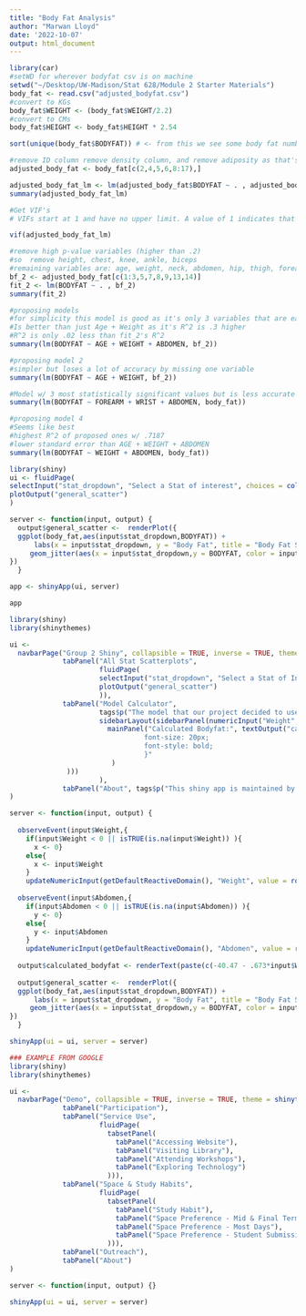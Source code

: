 ```yaml
---
title: "Body Fat Analysis"
author: "Marwan Lloyd"
date: '2022-10-07'
output: html_document
---
```


```r
library(car)
#setWD for wherever bodyfat csv is on machine 
setwd("~/Desktop/UW-Madison/Stat 628/Module 2 Starter Materials")
body_fat <- read.csv("adjusted_bodyfat.csv")
#convert to KGs
body_fat$WEIGHT <- (body_fat$WEIGHT/2.2)
#convert to CMs
body_fat$HEIGHT <- body_fat$HEIGHT * 2.54
```

```r
sort(unique(body_fat$BODYFAT)) # <- from this we see some body fat numbers make no sense
```

```r
#remove ID column remove density column, and remove adiposity as that's weight/height and keeping it could lead to multicollinearity issues
adjusted_body_fat <- body_fat[c(2,4,5,6,8:17),]

adjusted_body_fat_lm <- lm(adjusted_body_fat$BODYFAT ~ . , adjusted_body_fat)
summary(adjusted_body_fat_lm)
```

```r
#Get VIF's
# VIFs start at 1 and have no upper limit. A value of 1 indicates that there is no correlation between this independent variable and any others. VIFs between 1 and 5 suggest that there is a moderate correlation, but it is not severe enough to warrant corrective measures. VIFs greater than 5 represent critical levels of multicollinearity where the coefficients are poorly estimated, and the p-values are questionable.

vif(adjusted_body_fat_lm)
```

```r
#remove high p-value variables (higher than .2)
#so  remove height, chest, knee, ankle, biceps
#remaining variables are: age, weight, neck, abdomen, hip, thigh, forearm, wrist
bf_2 <- adjusted_body_fat[c(1:3,5,7,8,9,13,14)]
fit_2 <- lm(BODYFAT ~ . , bf_2)
summary(fit_2)
```

```r
#proposing models
#for simplicity this model is good as it's only 3 variables that are easy to get 
#Is better than just Age + Weight as it's R^2 is .3 higher 
#R^2 is only .02 less than fit_2's R^2
summary(lm(BODYFAT ~ AGE + WEIGHT + ABDOMEN, bf_2))
```

```r
#proposing model 2 
#simpler but loses a lot of accuracy by missing one variable
summary(lm(BODYFAT ~ AGE + WEIGHT, bf_2))
```

```r
#Model w/ 3 most statistically significant values but is less accurate than Age + weight + abdomen
summary(lm(BODYFAT ~ FOREARM + WRIST + ABDOMEN, body_fat))
```

```r
#proposing model 4
#Seems like best
#highest R^2 of proposed ones w/ .7187 
#lower standard error than AGE + WEIGHT + ABDOMEN
summary(lm(BODYFAT ~ WEIGHT + ABDOMEN, body_fat))
```


```r
library(shiny)
ui <- fluidPage(
selectInput("stat_dropdown", "Select a Stat of interest", choices = colnames(body_fat)[3:17], multiple = FALSE),
plotOutput("general_scatter")
)

server <- function(input, output) { 
  output$general_scatter <-  renderPlot({ 
  ggplot(body_fat,aes(input$stat_dropdown,BODYFAT)) + 
      labs(x = input$stat_dropdown, y = "Body Fat", title = "Body Fat Scatterplot") +
     geom_jitter(aes(x = input$stat_dropdown,y = BODYFAT, color = input$stat_dropdown, size = BODYFAT))
})
  }

app <- shinyApp(ui, server)

app
```


```r
library(shiny)
library(shinythemes)

ui <- 
  navbarPage("Group 2 Shiny", collapsible = TRUE, inverse = TRUE, theme = shinytheme("spacelab"),
             tabPanel("All Stat Scatterplots",
                      fluidPage(
                      selectInput("stat_dropdown", "Select a Stat of Interest", choices = colnames(body_fat)[3:17], multiple = FALSE),
                      plotOutput("general_scatter")
                      )),
             tabPanel("Model Calculator",
                      tags$p("The model that our project decided to use was a multi-linear regression of bodyfat percentage on two variables: weight and abdomen circumfrence. The final equation (used in this calculator) determined for this regression was:"), tags$h3("Body Fat % = -40.47 - .67*Weight + .91 * Abdomen"), tags$h4("---------------------------------------------------------"),
                      sidebarLayout(sidebarPanel(numericInput("Weight", "Weight (in kg):", 0, min = 0, step = .01), numericInput("Abdomen", "Abdomen Circumfrence (in cm):", 0, min = 0, step = .01)),
                        mainPanel("Calculated Bodyfat:", textOutput("calculated_bodyfat"), tags$head(tags$style("#calculated_bodyfat{color: black;
                                 font-size: 20px;
                                 font-style: bold;
                                 }"
                         )
              )))
                      ),
             tabPanel("About", tags$p("This shiny app is maintained by Marwan Lloyd '23. For any questions, concerns, or feedback please reach out him at either of the below emails:"), tags$address("Marwan.Lloyd@Wisc.edu"), tags$address("Melloyd2@Wisc.edu"))
)

server <- function(input, output) { 
  
  observeEvent(input$Weight,{
    if(input$Weight < 0 || isTRUE(is.na(input$Weight)) ){ 
      x <- 0}
    else{
      x <- input$Weight
    }
    updateNumericInput(getDefaultReactiveDomain(), "Weight", value = round(x,digits = 2))})
  
  observeEvent(input$Abdomen,{
    if(input$Abdomen < 0 || isTRUE(is.na(input$Abdomen)) ){ 
      y <- 0}
    else{
      y <- input$Abdomen
    }
    updateNumericInput(getDefaultReactiveDomain(), "Abdomen", value = round(y,digits = 2))})
  
  output$calculated_bodyfat <- renderText(paste(c(-40.47 - .673*input$Weight + .91 * input$Abdomen),"%"))
  
  output$general_scatter <-  renderPlot({ 
  ggplot(body_fat,aes(input$stat_dropdown,BODYFAT)) + 
      labs(x = input$stat_dropdown, y = "Body Fat", title = "Body Fat Scatterplot") +
     geom_jitter(aes(x = input$stat_dropdown,y = BODYFAT, color = input$stat_dropdown, size = BODYFAT))
})
  }

shinyApp(ui = ui, server = server)
```


```r
### EXAMPLE FROM GOOGLE
library(shiny)
library(shinythemes)

ui <- 
  navbarPage("Demo", collapsible = TRUE, inverse = TRUE, theme = shinytheme("spacelab"),
             tabPanel("Participation"),
             tabPanel("Service Use",
                      fluidPage(
                        tabsetPanel(
                          tabPanel("Accessing Website"),
                          tabPanel("Visiting Library"),
                          tabPanel("Attending Workshops"),
                          tabPanel("Exploring Technology")
                        ))),
             tabPanel("Space & Study Habits",
                      fluidPage(
                        tabsetPanel(
                          tabPanel("Study Habit"),
                          tabPanel("Space Preference - Mid & Final Terms"),
                          tabPanel("Space Preference - Most Days"),
                          tabPanel("Space Preference - Student Submissions")
                        ))), 
             tabPanel("Outreach"),
             tabPanel("About")
)

server <- function(input, output) {}

shinyApp(ui = ui, server = server)
```